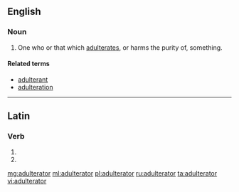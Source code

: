 ==English==

===Noun===
{{en-noun}}

# One who or that which [[adulterate]]s, or harms the purity of, something.

====Related terms====
* [[adulterant]]
* [[adulteration]]

----

==Latin==

===Verb===
{{la-verb-form|adulterātor}}

# {{inflection of|adulterō||2|s|futr|pasv|impr|lang=la}}
# {{inflection of|adulterō||3|s|futr|pasv|impr|lang=la}}

[[mg:adulterator]]
[[ml:adulterator]]
[[pl:adulterator]]
[[ru:adulterator]]
[[ta:adulterator]]
[[vi:adulterator]]